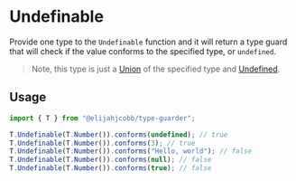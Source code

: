 # Undefinable

Provide one type to the `Undefinable` function and it will return a type guard that will check if the value conforms to the specified type, or `undefined`.

> Note, this type is just a [Union](/types/union) of the specified type and [Undefined](/types/undefined).

## Usage

```ts copy
import { T } from "@elijahjcobb/type-guarder";

T.Undefinable(T.Number()).conforms(undefined); // true
T.Undefinable(T.Number()).conforms(3); // true
T.Undefinable(T.Number()).conforms("Hello, world"); // false
T.Undefinable(T.Number()).conforms(null); // false
T.Undefinable(T.Number()).conforms(true); // false
```
